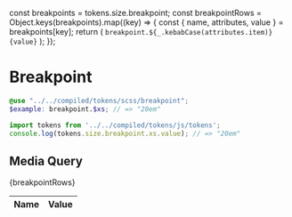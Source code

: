 const breakpoints = tokens.size.breakpoint;
const breakpointRows = Object.keys(breakpoints).map((key) => {
  const { name, attributes, value } = breakpoints[key];
  return (
    <tr key={name}>
      <td>
        <code>breakpoint.${_.kebabCase(attributes.item)}</code>
      </td>
      <td>
        <code>{value}</code>
      </td>
    </tr>
  );
});

<Meta title="Design/Tokens/Breakpoint" />

# Breakpoint

```scss
@use "../../compiled/tokens/scss/breakpoint";
$example: breakpoint.$xs; // => "20em"
```

```javascript
import tokens from '../../compiled/tokens/js/tokens';
console.log(tokens.size.breakpoint.xs.value); // => "20em"
```

## Media Query

<table>
  <thead>
    <tr>
      <th>Name</th>
      <th>Value</th>
    </tr>
  </thead>
  <tbody>{breakpointRows}</tbody>
</table>
